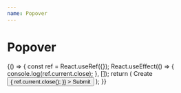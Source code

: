 ```yaml
---
name: Popover
---
```



# Popover

<Playground>
  {() => {
    const ref = React.useRef({});
    React.useEffect(() => {
      console.log(ref.current.close);
    }, []);
    return (
      <Popover ref={ref}>
        <Popover.Trigger variant="primary">Create</Popover.Trigger>
        <Popover.Content css={{ width: '300px' }} offset={12} placement="bottom-end">
          <Flex gap="4">
            <TextField label="Full name" placeholder="Ahsoka Tano" />
            <Button
              css={{ alignSelf: 'flex-end' }}
              onClick={() => {
                ref.current.close();
              }}
            >
              Submit
            </Button>
          </Flex>
        </Popover.Content>
      </Popover>
    );
  }}
</Playground>
